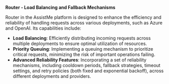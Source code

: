 **Router - Load Balancing and Fallback Mechanisms**

Router in the AssistMe platform is designed to enhance the efficiency and reliability of handling requests across various deployments, such as Azure and OpenAI. Its capabilities include:

- **Load Balancing**: Efficiently distributing incoming requests across multiple deployments to ensure optimal utilization of resources.
- **Priority Queuing**: Implementing a queuing mechanism to prioritize critical requests, minimizing the risk of important operations failing.
- **Advanced Reliability Features**: Incorporating a set of reliability mechanisms, including cooldown periods, fallback strategies, timeout settings, and retry policies (both fixed and exponential backoff), across different deployments and providers.